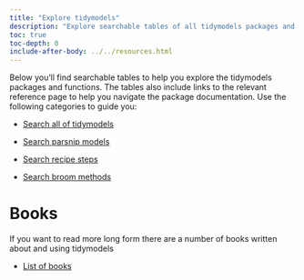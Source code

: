 ```yaml
---
title: "Explore tidymodels"
description: "Explore searchable tables of all tidymodels packages and functions."
toc: true
toc-depth: 0
include-after-body: ../../resources.html
---
```


Below you'll find searchable tables to help you explore the tidymodels packages and functions. The tables also include links to the relevant reference page to help you navigate the package documentation. Use the following categories to guide you:

* [Search all of tidymodels](all/index.qmd)

* [Search parsnip models](parsnip/index.qmd)

* [Search recipe steps](recipes/index.qmd)

* [Search broom methods](broom/index.qmd)

# Books

If you want to read more long form there are a number of books written about and using tidymodels

* [List of books](../books/index.qmd)

